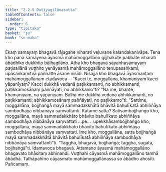 ```yaml
---
title: "2.2.5 Dutiyagilānasutta"
tableOfContents: false
sidebar:
  order: 6
type: "tipitaka"
basket: "su"
book: "sn-maha"
---
```



<DynamicBreadcrumb />

<Division number="196" book="sn-maha">

<Paragraph number="437" book="sn-maha">
Ekaṃ samayaṃ bhagavā rājagahe viharati veḷuvane kalandakanivāpe. Tena kho pana samayena āyasmā mahāmoggallāno gijjhakūṭe pabbate viharati ābādhiko dukkhito bāḷhagilāno. Atha kho bhagavā sāyanhasamayaṃ paṭisallānā vuṭṭhito yenāyasmā mahāmoggallāno tenupasaṅkami; upasaṅkamitvā paññatte āsane nisīdi. Nisajja kho bhagavā āyasmantaṃ mahāmoggallānaṃ etadavoca—
</Paragraph>

<Paragraph number="438" book="sn-maha">
“Kacci te, moggallāna, khamanīyaṃ kacci yāpanīyaṃ? Kacci dukkhā vedanā paṭikkamanti, no abhikkamanti; paṭikkamosānaṃ paññāyati, no abhikkamo”ti? “Na me, bhante, khamanīyaṃ, na yāpanīyaṃ. Bāḷhā me dukkhā vedanā abhikkamanti, no paṭikkamanti; abhikkamosānaṃ paññāyati, no paṭikkamo”ti.
</Paragraph>

<Paragraph number="439" book="sn-maha">
“Sattime, moggallāna, bojjhaṅgā mayā sammadakkhātā bhāvitā bahulīkatā abhiññāya sambodhāya nibbānāya saṃvattanti. Katame satta? Satisambojjhaṅgo kho, moggallāna, mayā sammadakkhāto bhāvito bahulīkato abhiññāya sambodhāya nibbānāya saṃvattati …pe…  upekkhāsambojjhaṅgo kho, moggallāna, mayā sammadakkhāto bhāvito bahulīkato abhiññāya sambodhāya nibbānāya saṃvattati. Ime kho, moggallāna, satta bojjhaṅgā mayā sammadakkhātā bhāvitā bahulīkatā abhiññāya sambodhāya nibbānāya saṃvattantī”ti. “Taggha, bhagavā, bojjhaṅgā; taggha, sugata, bojjhaṅgā”ti.
</Paragraph>

<Paragraph number="440" book="sn-maha">
Idamavoca bhagavā. Attamano āyasmā mahāmoggallāno bhagavato bhāsitaṃ abhinandi. Vuṭṭhahi cāyasmā mahāmoggallāno tamhā ābādhā. Tathāpahīno cāyasmato mahāmoggallānassa so ābādho ahosīti.

</Paragraph>
</Division>

<Paragraph number="441" type="center" book="sn-maha">
Pañcamaṃ.
</Paragraph>